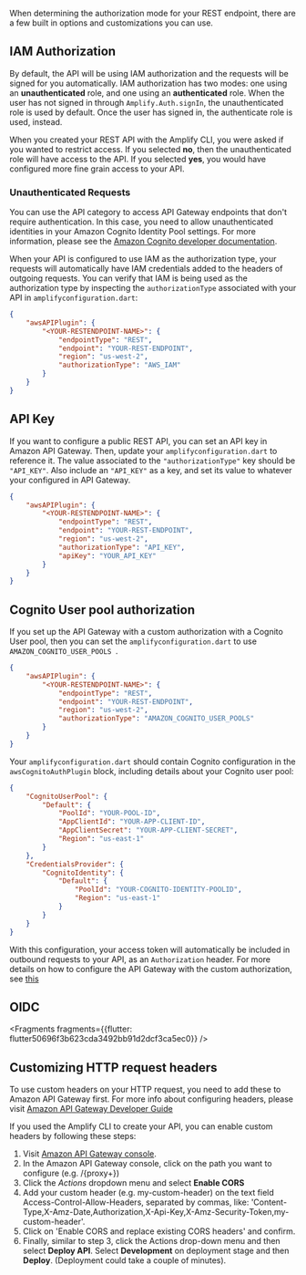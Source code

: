 When determining the authorization mode for your REST endpoint, there are a few built in options and customizations you can use.

## IAM Authorization

By default, the API will be using IAM authorization and the requests will be signed for you automatically. IAM authorization has two modes: one using an **unauthenticated** role, and one using an **authenticated** role. When the user has not signed in through `Amplify.Auth.signIn`, the unauthenticated role is used by default. Once the user has signed in, the authenticate role is used, instead.

When you created your REST API with the Amplify CLI, you were asked if you wanted to restrict access. If you selected **no**, then the unauthenticated role will have access to the API. If you selected **yes**, you would have configured more fine grain access to your API.

### Unauthenticated Requests

You can use the API category to access API Gateway endpoints that don't require authentication. In this case, you need to allow unauthenticated identities in your Amazon Cognito Identity Pool settings. For more information, please see the [Amazon Cognito developer documentation](https://docs.aws.amazon.com/cognito/latest/developerguide/identity-pools.html#enable-or-disable-unauthenticated-identities).

When your API is configured to use IAM as the authorization type, your requests will automatically have IAM credentials added to the headers of outgoing requests. You can verify that IAM is being used as the authorization type by inspecting the `authorizationType` associated with your API in `amplifyconfiguration.dart`:

```json
{
    "awsAPIPlugin": {
        "<YOUR-RESTENDPOINT-NAME>": {
            "endpointType": "REST",
            "endpoint": "YOUR-REST-ENDPOINT",
            "region": "us-west-2",
            "authorizationType": "AWS_IAM"
        }
    }
}
```

## API Key

If you want to configure a public REST API, you can set an API key in Amazon API Gateway. Then, update your `amplifyconfiguration.dart` to reference it.  The value associated to the `"authorizationType"` key should be `"API_KEY"`.  Also include an `"API_KEY"` as a key, and set its value to whatever your configured in API Gateway.

```json
{
    "awsAPIPlugin": {
        "<YOUR-RESTENDPOINT-NAME>": {
            "endpointType": "REST",
            "endpoint": "YOUR-REST-ENDPOINT",
            "region": "us-west-2",
            "authorizationType": "API_KEY",
            "apiKey": "YOUR_API_KEY"
        }
    }
}
```

## Cognito User pool authorization

If you set up the API Gateway with a custom authorization with a Cognito User pool, then you can set the `amplifyconfiguration.dart` to use `AMAZON_COGNITO_USER_POOLS `. 

```json
{
    "awsAPIPlugin": {
        "<YOUR-RESTENDPOINT-NAME>": {
            "endpointType": "REST",
            "endpoint": "YOUR-REST-ENDPOINT",
            "region": "us-west-2",
            "authorizationType": "AMAZON_COGNITO_USER_POOLS"
        }
    }
}
```

Your `amplifyconfiguration.dart` should contain Cognito configuration in the `awsCognitoAuthPlugin` block, including details about your Cognito user pool:
```json
{
    "CognitoUserPool": {
        "Default": {
            "PoolId": "YOUR-POOL-ID",
            "AppClientId": "YOUR-APP-CLIENT-ID",
            "AppClientSecret": "YOUR-APP-CLIENT-SECRET",
            "Region": "us-east-1"
        }
    },
    "CredentialsProvider": {
        "CognitoIdentity": {
            "Default": {
                "PoolId": "YOUR-COGNITO-IDENTITY-POOLID",
                "Region": "us-east-1"
            }
        }
    }
}
```

With this configuration, your access token will automatically be included in outbound requests to your API, as an `Authorization` header. For more details on how to configure the API Gateway with the custom authorization, see [this](https://docs.aws.amazon.com/apigateway/latest/developerguide/apigateway-integrate-with-cognito.html)

## OIDC




<Fragments fragments={{flutter: flutter50696f3b623cda3492bb91d2dcf3ca5ec0}} />

## Customizing HTTP request headers

To use custom headers on your HTTP request, you need to add these to Amazon API Gateway first. For more info about configuring headers, please visit [Amazon API Gateway Developer Guide](http://docs.aws.amazon.com/apigateway/latest/developerguide/how-to-cors.html)

If you used the Amplify CLI to create your API, you can enable custom headers by following these steps:  

1. Visit [Amazon API Gateway console](https://aws.amazon.com/api-gateway/).
3. In the Amazon API Gateway console, click on the path you want to configure (e.g. /{proxy+})
4. Click the *Actions* dropdown menu and select **Enable CORS**
5. Add your custom header (e.g. my-custom-header) on the text field Access-Control-Allow-Headers, separated by commas, like: 'Content-Type,X-Amz-Date,Authorization,X-Api-Key,X-Amz-Security-Token,my-custom-header'.
6. Click on 'Enable CORS and replace existing CORS headers' and confirm.
7. Finally, similar to step 3, click the Actions drop-down menu and then select **Deploy API**. Select **Development** on deployment stage and then **Deploy**. (Deployment could take a couple of minutes).
